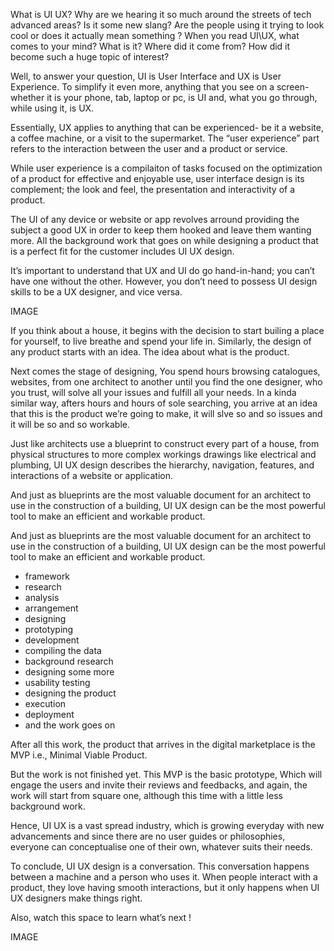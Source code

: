 
<div className={styles["Welcome"]}>

What is UI UX? Why are we hearing it so much around the streets of tech
advanced areas? Is it some new slang? Are the people using it trying to look cool
or does it actually mean something ? When you read UI\UX, what comes to your
mind? What is it? Where did it come from? How did it become such a huge topic
of interest?

Well, to answer your question, UI is User Interface and UX is User Experience.
To simplify it even more, anything that you see on a screen- whether it is your
phone, tab, laptop or pc, is UI and, what you go through, while using it, is UX.

Essentially, UX applies to anything that can be experienced- be it a website, a
coffee machine, or a visit to the supermarket. The “user experience” part refers to
the interaction between the user and a product or service.

While user experience is a compilaiton of tasks focused on the optimization of a
product for effective and enjoyable use, user interface design is its complement;
the look and feel, the presentation and interactivity of a product.

The UI of any device or website or app revolves arround providing the subject a
good UX in order to keep them hooked and leave them wanting more. All the
background work that goes on while designing a product that is a perfect fit for
the customer includes UI UX design.

It’s important to understand that UX and UI do go hand-in-hand; you can’t have
one without the other. However, you don’t need to possess UI design skills to be a
UX designer, and vice versa.

IMAGE

If you think about a house, it begins with the decision to start builing a place for
yourself, to live breathe and spend your life in. Similarly, the design of any
product starts with an idea. The idea about what is the product.

Next comes the stage of designing, You spend hours browsing catalogues,
websites, from one architect to another until you find the one designer, who you
trust, will solve all your issues and fulfill all your needs.
In a kinda similar way, afters hours and hours of sole searching, you arrive at an
idea that this is the product we’re going to make, it will slve so and so issues and it
will be so and so workable.

Just like architects use a blueprint to construct every part of a house, from
physical structures to more complex workings drawings like electrical and
plumbing, UI UX design describes the hierarchy, navigation, features, and
interactions of a website or application.

And just as blueprints are the most valuable document for an architect to use in
the construction of a building, UI UX design can be the most powerful tool to
make an efficient and workable product.

And just as blueprints are the most valuable document for an architect to use in
the construction of a building, UI UX design can be the most powerful tool to
make an efficient and workable product.

- framework
- research
- analysis
- arrangement
- designing
- prototyping
- development
- compiling the data
- background research
- designing some more
- usability testing
- designing the product
- execution
- deployment
- and the work goes on

After all this work, the product that arrives in the digital marketplace is the MVP
i.e., Minimal Viable Product.

But the work is not finished yet. This MVP is the basic prototype, Which will
engage the users and invite their reviews and feedbacks, and again, the work will
start from square one, although this time with a little less background work.

Hence, UI UX is a vast spread industry, which is growing everyday with new
advancements and since there are no user guides or philosophies, everyone can
conceptualise one of their own, whatever suits their needs.

To conclude, UI UX design is a conversation. This conversation happens between
a machine and a person who uses it. When people interact with a product, they
love having smooth interactions, but it only happens when UI UX designers make
things right.

Also, watch this space to learn what’s next !

IMAGE

</div>
